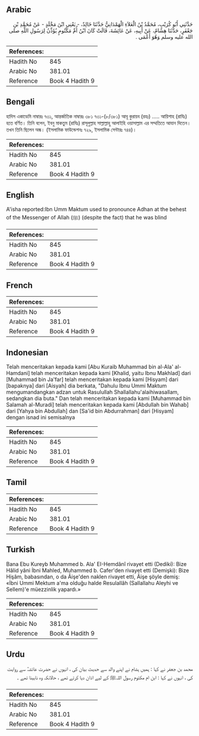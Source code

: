 ## Arabic


<div dir="rtl" lang="ar" style={{fontSize:'larger',backgroundColor:'#f8f9fa',padding:20}}>
حَدَّثَنِي أَبُو كُرَيْبٍ، مُحَمَّدُ بْنُ الْعَلاَءِ الْهَمْدَانِيُّ حَدَّثَنَا خَالِدٌ، - يَعْنِي ابْنَ مَخْلَدٍ - عَنْ مُحَمَّدِ بْنِ جَعْفَرٍ، حَدَّثَنَا هِشَامٌ، عَنْ أَبِيهِ، عَنْ عَائِشَةَ، قَالَتْ كَانَ ابْنُ أُمِّ مَكْتُومٍ يُؤَذِّنُ لِرَسُولِ اللَّهِ صلى الله عليه وسلم وَهُوَ أَعْمَى ‏.‏
</div>
<div style={{backgroundColor:'#f8f9fa',padding:20, marginBottom: 10}}><table> <thead> <tr> <th>References:</th> <th></th> </tr> </thead> <tbody><tr><td>Hadith No</td><td>845</td></tr><tr><td>Arabic No</td><td>381.01</td></tr><tr><td>Reference</td><td>Book 4 Hadith 9</td></tr></tbody></table></div>

## Bengali


<div dir="ltr" lang="bn" style={{fontSize:'larger',backgroundColor:'#f8f9fa',padding:20}}>
হাদিস একাডেমি নাম্বারঃ ৭৩১, আন্তর্জাতিক নাম্বারঃ ৩৮১ ৭৩১-(৮/৩৮১) আবূ কুরায়ব (রহঃ) ..... আয়িশাহ (রাযিঃ) হতে বর্ণিত। তিনি বলেন, ইবনু মাকতুম (রাযিঃ) রাসূলুল্লাহ সাল্লাল্লাহু আলাইহি ওয়াসাল্লাম এর সম্মতিতে আযান দিতেন। তখন তিনি ছিলেন অন্ধ। (ইসলামিক ফাউন্ডেশনঃ ৭২৯, ইসলামিক সেন্টারঃ ৭৪৪)।
</div>
<div style={{backgroundColor:'#f8f9fa',padding:20, marginBottom: 10}}><table> <thead> <tr> <th>References:</th> <th></th> </tr> </thead> <tbody><tr><td>Hadith No</td><td>845</td></tr><tr><td>Arabic No</td><td>381.01</td></tr><tr><td>Reference</td><td>Book 4 Hadith 9</td></tr></tbody></table></div>

## English


<div dir="ltr" lang="en" style={{fontSize:'larger',backgroundColor:'#f8f9fa',padding:20}}>
A'isha reported:Ibn Umm Maktum used to pronounce Adhan at the behest of the Messenger of Allah (ﷺ) (despite the fact) that he was blind
</div>
<div style={{backgroundColor:'#f8f9fa',padding:20, marginBottom: 10}}><table> <thead> <tr> <th>References:</th> <th></th> </tr> </thead> <tbody><tr><td>Hadith No</td><td>845</td></tr><tr><td>Arabic No</td><td>381.01</td></tr><tr><td>Reference</td><td>Book 4 Hadith 9</td></tr></tbody></table></div>

## French


<div dir="ltr" lang="fr" style={{fontSize:'larger',backgroundColor:'#f8f9fa',padding:20}}>

</div>
<div style={{backgroundColor:'#f8f9fa',padding:20, marginBottom: 10}}><table> <thead> <tr> <th>References:</th> <th></th> </tr> </thead> <tbody><tr><td>Hadith No</td><td>845</td></tr><tr><td>Arabic No</td><td>381.01</td></tr><tr><td>Reference</td><td>Book 4 Hadith 9</td></tr></tbody></table></div>

## Indonesian


<div dir="ltr" lang="id" style={{fontSize:'larger',backgroundColor:'#f8f9fa',padding:20}}>
Telah menceritakan kepada kami [Abu Kuraib Muhammad bin al-Ala' al-Hamdani] telah menceritakan kepada kami [Khalid, yaitu Ibnu Makhlad] dari [Muhammad bin Ja'far] telah menceritakan kepada kami [Hisyam] dari [bapaknya] dari [Aisyah] dia berkata, "Dahulu Ibnu Ummi Maktum mengumandangkan adzan untuk Rasulullah Shallallahu'alaihiwasallam, sedangkan dia buta." Dan telah menceritakan kepada kami [Muhammad bin Salamah al-Muradi] telah menceritakan kepada kami [Abdullah bin Wahab] dari [Yahya bin Abdullah] dan [Sa'id bin Abdurrahman] dari [Hisyam] dengan isnad ini semisalnya
</div>
<div style={{backgroundColor:'#f8f9fa',padding:20, marginBottom: 10}}><table> <thead> <tr> <th>References:</th> <th></th> </tr> </thead> <tbody><tr><td>Hadith No</td><td>845</td></tr><tr><td>Arabic No</td><td>381.01</td></tr><tr><td>Reference</td><td>Book 4 Hadith 9</td></tr></tbody></table></div>

## Tamil


<div dir="ltr" lang="ta" style={{fontSize:'larger',backgroundColor:'#f8f9fa',padding:20}}>

</div>
<div style={{backgroundColor:'#f8f9fa',padding:20, marginBottom: 10}}><table> <thead> <tr> <th>References:</th> <th></th> </tr> </thead> <tbody><tr><td>Hadith No</td><td>845</td></tr><tr><td>Arabic No</td><td>381.01</td></tr><tr><td>Reference</td><td>Book 4 Hadith 9</td></tr></tbody></table></div>

## Turkish


<div dir="ltr" lang="tr" style={{fontSize:'larger',backgroundColor:'#f8f9fa',padding:20}}>
Bana Ebu Kureyb Muhammed b. Ala' EI-Hemdânî rivayet etti (Dediki): Bize Hâlid yâni İbni Mahled, Muhammed b. Cafer'den rivayet etti (Demişki): Bize Hişâm, babasından, o da Âişe'den naklen rivayet etti, Âişe şöyle demiş: «İbni Ummi Mektum a'ma olduğu halde Resulallâh (Sallallahu Aleyhi ve Sellem)'e müezzinlik yapardı.»
</div>
<div style={{backgroundColor:'#f8f9fa',padding:20, marginBottom: 10}}><table> <thead> <tr> <th>References:</th> <th></th> </tr> </thead> <tbody><tr><td>Hadith No</td><td>845</td></tr><tr><td>Arabic No</td><td>381.01</td></tr><tr><td>Reference</td><td>Book 4 Hadith 9</td></tr></tbody></table></div>

## Urdu


<div dir="rtl" lang="ur" style={{fontSize:'larger',backgroundColor:'#f8f9fa',padding:20}}>
محمد بن جعفر نے کہا : ہمیں ہشام نے اپنے والد سے حدیث بیان کی ، انہوں نے حضرت عائشہؓ سے روایت کی ، انہوں نے کہا : ابن ام مکتوم رسول اللہﷺ کے لیے اذان دیا کرتے تھے ، حالانکہ وہ نابینا تھے ۔
</div>
<div style={{backgroundColor:'#f8f9fa',padding:20, marginBottom: 10}}><table> <thead> <tr> <th>References:</th> <th></th> </tr> </thead> <tbody><tr><td>Hadith No</td><td>845</td></tr><tr><td>Arabic No</td><td>381.01</td></tr><tr><td>Reference</td><td>Book 4 Hadith 9</td></tr></tbody></table></div>